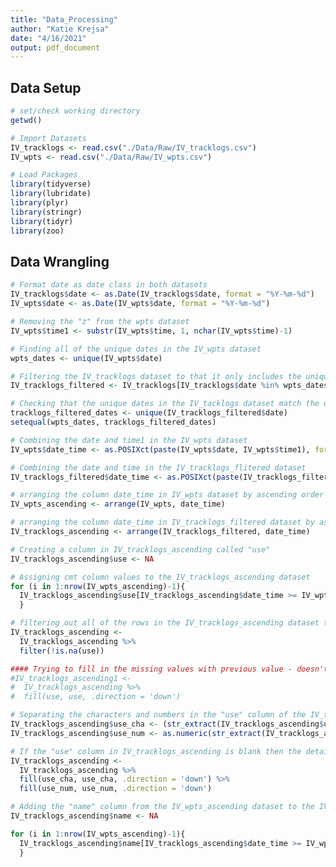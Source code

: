 ```yaml
---
title: "Data_Processing"
author: "Katie Krejsa"
date: "4/16/2021"
output: pdf_document
---
```


## Data Setup

```r
# set/check working directory
getwd()

# Import Datasets
IV_tracklogs <- read.csv("./Data/Raw/IV_tracklogs.csv")
IV_wpts <- read.csv("./Data/Raw/IV_wpts.csv")

# Load Packages
library(tidyverse)
library(lubridate)
library(plyr)
library(stringr)
library(tidyr)
library(zoo)

```

## Data Wrangling

```r
# Format date as date class in both datasets
IV_tracklogs$date <- as.Date(IV_tracklogs$date, format = "%Y-%m-%d")
IV_wpts$date <- as.Date(IV_wpts$date, format = "%Y-%m-%d")

# Removing the "z" from the wpts dataset
IV_wpts$time1 <- substr(IV_wpts$time, 1, nchar(IV_wpts$time)-1)

# Finding all of the unique dates in the IV_wpts dataset
wpts_dates <- unique(IV_wpts$date)

# Filtering the IV_tracklogs dataset to that it only includes the unique dates found in the IV_wpts dataset
IV_tracklogs_filtered <- IV_tracklogs[IV_tracklogs$date %in% wpts_dates, ]

# Checking that the unique dates in the IV_tacklogs dataset match the unique dates in the IV_wpts dataset
tracklogs_filtered_dates <- unique(IV_tracklogs_filtered$date)
setequal(wpts_dates, tracklogs_filtered_dates)

# Combining the date and time1 in the IV_wpts dataset
IV_wpts$date_time <- as.POSIXct(paste(IV_wpts$date, IV_wpts$time1), format="%Y-%m-%d %H:%M:%S")

# Combining the date and time in the IV_tracklogs_flitered dataset
IV_tracklogs_filtered$date_time <- as.POSIXct(paste(IV_tracklogs_filtered$date, IV_tracklogs_filtered$time), format="%Y-%m-%d %H:%M:%S")

# arranging the column date_time in IV_wpts dataset by ascending order
IV_wpts_ascending <- arrange(IV_wpts, date_time)

# arranging the column date_time in IV_tracklogs_filtered dataset by ascending order
IV_tracklogs_ascending <- arrange(IV_tracklogs_filtered, date_time)

# Creating a column in IV_tracklogs_ascending called "use"
IV_tracklogs_ascending$use <- NA

# Assigning cmt column values to the IV_tracklogs_ascending dataset
for (i in 1:nrow(IV_wpts_ascending)-1){
  IV_tracklogs_ascending$use[IV_tracklogs_ascending$date_time >= IV_wpts_ascending$date_time[i] & IV_tracklogs_ascending$date_time <= IV_wpts_ascending$date_time[i+1]] <- IV_wpts_ascending$cmt[i]
  }

# filtering out all of the rows in the IV_tracklogs_ascending dataset that have "NA" and blank in the "use" column so we are left with only entries that have values in the "use" column
IV_tracklogs_ascending <-
  IV_tracklogs_ascending %>% 
  filter(!is.na(use))

#### Trying to fill in the missing values with previous value - doesn't work with a list/string
#IV_tracklogs_ascending1 <- 
#  IV_tracklogs_ascending %>% 
#  fill(use, use, .direction = 'down')

# Separating the characters and numbers in the "use" column of the IV_tracklogs_ascending dataset to make two new columns
IV_tracklogs_ascending$use_cha <- (str_extract(IV_tracklogs_ascending$use, "[aA-zZ]+"))
IV_tracklogs_ascending$use_num <- as.numeric(str_extract(IV_tracklogs_ascending$use, "[0-9]+"))

# If the "use" column in IV_tracklogs_ascending is blank then the details previously recorded remained the same; Therefore, need to fill in blanks with previously recorded value for use_cha and use_num columns
IV_tracklogs_ascending <- 
  IV_tracklogs_ascending %>% 
  fill(use_cha, use_cha, .direction = 'down') %>% 
  fill(use_num, use_num, .direction = 'down')

# Adding the "name" column from the IV_wpts_ascending dataset to the IV_tracklogs_ascending dataset
IV_tracklogs_ascending$name <- NA

for (i in 1:nrow(IV_wpts_ascending)-1){
  IV_tracklogs_ascending$name[IV_tracklogs_ascending$date_time >= IV_wpts_ascending$date_time[i] & IV_tracklogs_ascending$date_time <= IV_wpts_ascending$date_time[i+1]] <- IV_wpts_ascending$name[i]
  }

```

